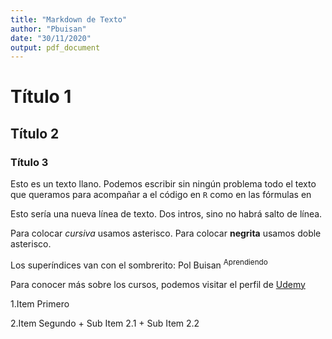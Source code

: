 ```yaml
---
title: "Markdown de Texto"
author: "Pbuisan"
date: "30/11/2020"
output: pdf_document
---
```


# Título 1

## Título 2

### Título 3

Esto es un texto llano. Podemos escribir sin ningún problema todo el texto que queramos para acompañar a el código en `R`
como en las fórmulas en \LaTeX

Esto sería una nueva línea de texto. Dos intros, sino no habrá salto de línea.

Para colocar *cursiva* usamos asterisco.
Para colocar **negrita** usamos doble asterisco. 

Los superíndices van con el sombrerito: Pol Buisan ^Aprendiendo^

Para conocer más sobre los cursos, podemos visitar el perfil de [Udemy](https://udemy.com)



1.Item Primero

2.Item Segundo
    + Sub Item 2.1
    + Sub Item 2.2
    

